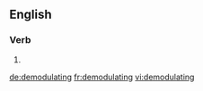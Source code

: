 
==English==

===Verb===
{{head|en|present participle}}

# {{present participle of|demodulate|lang=en|nocat=1}}

[[de:demodulating]]
[[fr:demodulating]]
[[vi:demodulating]]